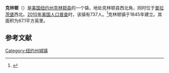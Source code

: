 {{Infobox settlement
| name                     = 克林顿
| official_name            = 
| settlement_type          = 镇
| nickname                 = 
| motto                    = 
<!-- Images -->
| image_skyline            = 
| imagesize                = 
| image_caption            = 
| image_flag               = 
| image_seal               = 
<!-- Maps -->
| image_map                = 
| mapsize                  = 
| map_caption              = 
| image_map1               = 
| mapsize1                 = 
| map_caption1             = 
| pushpin_map              = USA New York
| pushpin_label            = 克林顿
| pushpin_label_position   = bottom
| pushpin_map_caption      =
| pushpin_mapsize          = 
| latd  = 44 | latm  = 56 | lats  = 35 | latNS  = N
| longd = 73 | longm = 56 | longs = 51 | longEW = W
| coordinates_display      = inline,title
| coordinates_region       = US-NY
<!-- Location -->
|subdivision_type         = [[国家|国家]]
|subdivision_name         = [[美国|美国]]
|subdivision_type1        = [[美国行政区划|州]]
|subdivision_name1        = [[纽约州|纽约州]]
|subdivision_type2        = [[纽约州行政区划|县]]
|subdivision_name2        = [[克林顿县_(纽约州)|克林顿县]]
<!-- Government -->
| government_footnotes     = 
| government_type          =
| established_title        = 
| established_date         = 
<!-- Area -->
| unit_pref                = Imperial
| area_footnotes           = 
| area_magnitude           = 
| area_total_sq_mi         = 
| area_land_sq_mi          = 
| area_water_sq_mi         = 
| area_total_km2           = 173.8
| area_land_km2            = 173.7
| area_water_km2           = 0.1
<!-- Elevation -->
| elevation_footnotes      = 
| elevation_ft             = 1168
| elevation_m              = 356
<!-- Population -->
| population_as_of         = [[2010年美国人口普查|2010]]
| population_footnotes     = 
| population_total         = 737
| population_density_sq_mi = 
| population_density_km2   = 4.2
<!-- General information -->
| timezone                 = [[美国东部时间|EST]]
| utc_offset               = -5
| timezone_DST             = EDT
| utc_offset_DST           = -4
| postal_code_type         = 
| postal_code              = 
| area_code                = 
| website                  = 
| footnotes                = 
}}
'''克林顿'''（{{lang-en|Clinton}}）是[[美国|美国]][[纽约州|纽约州]][[克林顿县_(纽约州)|克林顿县]]的一个镇，地处克林顿县西北角，同时位于[[普拉茨堡_(纽约州)|普拉茨堡]]西北。[[2010年美国人口普查|2010年美国人口普查]]时，该镇有737人。<ref name>{{cite web|url=http://factfinder2.census.gov|publisher=[[United_States_Census_Bureau|United States Census Bureau]]|title=American FactFinder|accessdate=2020-09-30|archive-date=2013-09-11|archive-url=https://web.archive.org/web/20130911234518/http://factfinder2.census.gov/|dead-url=no}}</ref>克林顿镇于1845年建立。其面积为67.1平方英里。

== 参考文献 ==
{{reflist}}

{{NY-stub}}
[[Category:纽约州城镇|Category:纽约州城镇]]